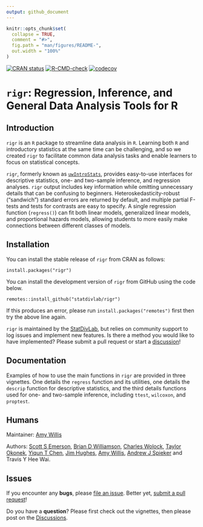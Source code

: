 ```yaml
---
output: github_document
---
```


<!-- README.md is generated from README.Rmd. Please edit that file -->

```r
knitr::opts_chunk$set(
  collapse = TRUE,
  comment = "#>",
  fig.path = "man/figures/README-",
  out.width = "100%"
)
```

<!-- badges: start  -->

[![CRAN status](https://www.r-pkg.org/badges/version/rigr)](https://CRAN.R-project.org/package=rigr) [![R-CMD-check](https://github.com/statdivlab/rigr/workflows/R-CMD-check/badge.svg)](https://github.com/statdivlab/rigr/actions) [![codecov](https://codecov.io/gh/statdivlab/rigr/branch/main/graph/badge.svg)](https://app.codecov.io/gh/statdivlab/rigr)

<!-- badges: end -->

# `rigr`: Regression, Inference, and General Data Analysis Tools for R

## Introduction

`rigr` is an `R` package to streamline data analysis in `R`. Learning both `R` and introductory statistics at the same time can be challenging, and so we created `rigr` to facilitate common data analysis tasks and enable learners to focus on statistical concepts.

`rigr`, formerly known as [`uwIntroStats`](https://CRAN.R-project.org/package=uwIntroStats), provides easy-to-use interfaces for descriptive statistics, one- and two-sample inference, and regression analyses. `rigr` output includes key information while omitting unnecessary details that can be confusing to beginners. Heteroskedasticity-robust ("sandwich") standard errors are returned by default, and multiple partial F-tests and tests for contrasts are easy to specify. A single regression function (`regress()`) can fit both linear models, generalized linear models, and proportional hazards models, allowing students to more easily make connections between different classes of models.

## Installation

You can install the stable release of `rigr` from CRAN as follows:

    install.packages("rigr")

You can install the development version of `rigr` from GitHub using the code below.

    remotes::install_github("statdivlab/rigr")

If this produces an error, please run `install.packages("remotes")` first then try the above line again.

`rigr` is maintained by the [StatDivLab](http://statisticaldiversitylab.com/), but relies on community support to log issues and implement new features. Is there a method you would like to have implemented? Please submit a pull request or start a [discussion](https://github.com/statdivlab/rigr/discussions/)!

## Documentation

Examples of how to use the main functions in `rigr` are provided in three vignettes. One details the `regress` function and its utilities, one details the `descrip` function for descriptive statistics, and the third details functions used for one- and two-sample inference, including `ttest`, `wilcoxon`, and `proptest`.

## Humans

Maintainer: [Amy Willis](http://statisticaldiversitylab.com/)

Authors: [Scott S Emerson](http://www.emersonstatistics.com/), [Brian D Williamson](https://bdwilliamson.github.io/), [Charles Wolock](https://cwolock.github.io/), [Taylor Okonek](https://taylorokonek.github.io/), [Yiqun T Chen](https://yiqunchen.github.io/), [Jim Hughes](https://www.biostat.washington.edu/people/james-hughes), [Amy Willis](http://statisticaldiversitylab.com/), [Andrew J Spieker](https://www.vumc.org/biostatistics/person/andrew-spieker) and Travis Y Hee Wai.

## Issues

If you encounter any **bugs**, please [file an issue](https://github.com/statdivlab/rigr/issues/). Better yet, [submit a pull request](https://github.com/statdivlab/rigr/pulls/)!

Do you have a **question**? Please first check out the vignettes, then please post on the [Discussions](https://github.com/statdivlab/rigr/discussions/).
